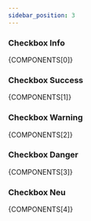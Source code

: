 ```yaml
---
sidebar_position: 3
---
```



### Checkbox Info

<CodePreview>{COMPONENTS[0]}</CodePreview>

### Checkbox Success

<CodePreview>{COMPONENTS[1]}</CodePreview>

### Checkbox Warning

<CodePreview>{COMPONENTS[2]}</CodePreview>

### Checkbox Danger

<CodePreview>{COMPONENTS[3]}</CodePreview>

### Checkbox Neu

<CodePreview>{COMPONENTS[4]}</CodePreview>
